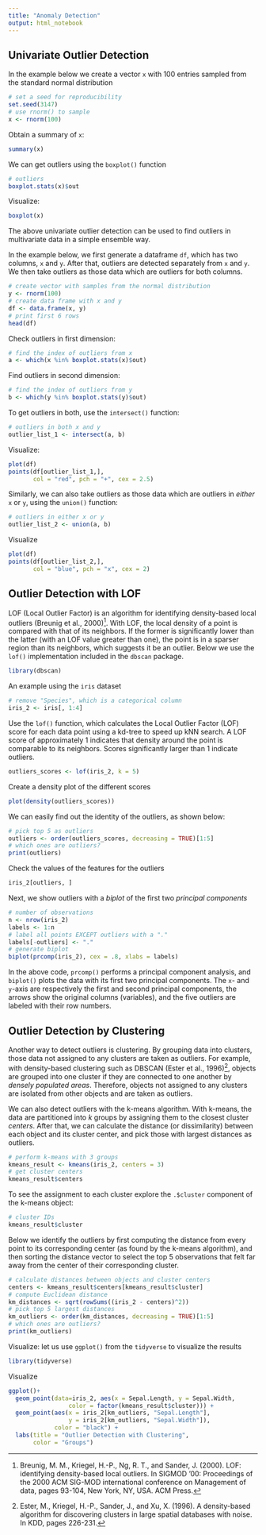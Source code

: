```yaml
---
title: "Anomaly Detection"
output: html_notebook
---
```


## Univariate Outlier Detection

In the example below we create a vector `x` with 100 entries sampled from the standard normal distribution
```r
# set a seed for reproducibility
set.seed(3147)
# use rnorm() to sample
x <- rnorm(100)
```

Obtain a summary of `x`: 

```r
summary(x)
```

We can get outliers using the `boxplot()` function

```r
# outliers
boxplot.stats(x)$out
```

Visualize:

```r
boxplot(x)
```

The above univariate outlier detection can be used to find outliers in multivariate data in a simple ensemble way. 

In the example below, we first generate a dataframe `df`, which has two columns, `x` and `y`. After that, outliers are detected separately from `x` and `y`. We then take outliers as those data which are outliers for both columns. 


```r
# create vector with samples from the normal distribution
y <- rnorm(100)
# create data frame with x and y 
df <- data.frame(x, y)
# print first 6 rows
head(df)
```

Check outliers in first dimension: 

```r
# find the index of outliers from x
a <- which(x %in% boxplot.stats(x)$out)
```

Find outliers in second dimension:

```r
# find the index of outliers from y
b <- which(y %in% boxplot.stats(y)$out)
```

To get outliers in both, use the `intersect()` function:

```r
# outliers in both x and y
outlier_list_1 <- intersect(a, b)
```

Visualize:

```r
plot(df)
points(df[outlier_list_1,],
       col = "red", pch = "+", cex = 2.5)
```


Similarly, we can also take outliers as those data which are outliers in _either_ `x` or `y`, using the `union()` function:

```r
# outliers in either x or y
outlier_list_2 <- union(a, b)
```

Visualize

```r
plot(df)
points(df[outlier_list_2,],
       col = "blue", pch = "x", cex = 2)
```



## Outlier Detection with LOF

LOF (Local Outlier Factor) is an algorithm for identifying density-based local outliers (Breunig et al., 2000)[^1]. With LOF, the local density of a point is compared with that of its neighbors. If the former is significantly lower than the latter (with an LOF value greater than one), the point is in a sparser region than its neighbors, which suggests it be an outlier. Below we use the `lof()` implementation included in the `dbscan` package.

```r
library(dbscan)
```

An example using the `iris` dataset

```r
# remove "Species", which is a categorical column
iris_2 <- iris[, 1:4]
```

Use the `lof()` function, which calculates the Local Outlier Factor (LOF) score for each data point using a kd-tree to speed up kNN search. A LOF score of approximately 1 indicates that density around the point is comparable to its neighbors. Scores significantly larger than 1 indicate outliers.


```r
outliers_scores <- lof(iris_2, k = 5)
```

Create a density plot of the different scores

```r
plot(density(outliers_scores))
```

We can easily find out the identity of the outliers, as shown below: 

```r
# pick top 5 as outliers
outliers <- order(outliers_scores, decreasing = TRUE)[1:5]
# which ones are outliers?
print(outliers)
```

Check the values of the features for the outliers

```r
iris_2[outliers, ]
```

Next, we show outliers with a _biplot_ of the first two _principal components_ 

```r
# number of observations
n <- nrow(iris_2)
labels <- 1:n
# label all points EXCEPT outliers with a "."
labels[-outliers] <- "."
# generate biplot
biplot(prcomp(iris_2), cex = .8, xlabs = labels)
```

In the above code, `prcomp()` performs a principal component analysis, and `biplot()` plots the data with its first two principal components. The `x`- and `y`-axis are respectively the first and second principal components, the arrows show the original columns (variables), and the five outliers are labeled with their row numbers.



## Outlier Detection by Clustering

Another way to detect outliers is clustering. By grouping data into clusters, those data not assigned to any clusters are taken as outliers. For example, with density-based clustering such as DBSCAN (Ester et al., 1996)[^2], objects are grouped into one cluster if they are connected to one another by _densely populated areas_. Therefore, objects not assigned to any clusters are isolated from other objects and are taken as outliers. 

We can also detect outliers with the k-means algorithm. With k-means, the data are partitioned into $k$ groups by assigning them to the closest cluster _centers_. After that, we can calculate the distance (or dissimilarity) between each object and its cluster center, and pick those with largest distances as outliers. 


```r
# perform k-means with 3 groups
kmeans_result <- kmeans(iris_2, centers = 3)
# get cluster centers
kmeans_result$centers
```

To see the assignment to each cluster explore the `.$cluster` component of the k-means object:

```r
# cluster IDs
kmeans_result$cluster
```

Below we identify the outliers by first computing the distance from every point to its corresponding center (as found by the k-means algorithm), and then sorting the distance vector to select the top 5 observations that felt far away from the center of their corresponding cluster.


```r
# calculate distances between objects and cluster centers
centers <- kmeans_result$centers[kmeans_result$cluster]
# compute Euclidean distance
km_distances <- sqrt(rowSums((iris_2 - centers)^2))
# pick top 5 largest distances
km_outliers <- order(km_distances, decreasing = TRUE)[1:5]
# which ones are outliers?
print(km_outliers)
```


Visualize: let us use `ggplot()` from the `tidyverse` to visualize the results


```r
library(tidyverse)
```

Visualize

```r
ggplot()+ 
  geom_point(data=iris_2, aes(x = Sepal.Length, y = Sepal.Width, 
                 color = factor(kmeans_result$cluster))) + 
  geom_point(aes(x = iris_2[km_outliers, "Sepal.Length"], 
                 y = iris_2[km_outliers, "Sepal.Width"]), 
             color = "black") + 
  labs(title = "Outlier Detection with Clustering", 
       color = "Groups")
```





[^1]: Breunig, M. M., Kriegel, H.-P., Ng, R. T., and Sander, J. (2000). LOF: identifying density-based local outliers. In SIGMOD '00: Proceedings of the 2000 ACM SIG-MOD international conference on Management of data, pages 93-104, New York, NY, USA. ACM Press.

[^2]: Ester, M., Kriegel, H.-P., Sander, J., and Xu, X. (1996). A density-based
algorithm for discovering clusters in large spatial databases with noise. In KDD, pages 226-231.